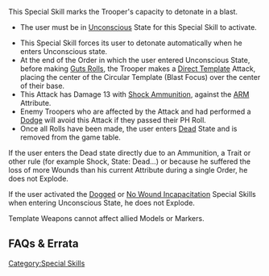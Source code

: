 {{section-special-skills}}


{{n4only}}
{{n4list}}
This Special Skill marks the Trooper's capacity to detonate in a blast.

{{skillbox |black| EXPLODE | AUTOMATIC SKILL }}
{{skill-label | Attack, Obligatory. }}
{{requirements}}
* The user must be in [[Unconscious]] State for this Special Skill to activate.
{{effects}}
* This Special Skill forces its user to detonate automatically when he enters Unconscious state.
* At the end of the Order in which the user entered Unconscious State, before making [[Guts Roll]]s, the Trooper makes a [[Direct Template]] Attack, placing the center of the Circular Template (Blast Focus) over the center of their base.
* This Attack has Damage 13 with [[Shock Ammunition]], against the [[ARM]] Attribute.
* Enemy Troopers who are affected by the Attack and had performed a [[Dodge]] will avoid this Attack if they passed their PH Roll.
* Once all Rolls have been made, the user enters [[Dead]] State and is removed from the game table.


{{Important-start}}
If the user enters the Dead state directly due to an Ammunition, a Trait or other rule (for example Shock, State: Dead...) or because he suffered the loss of more Wounds than his current Attribute during a single Order, he does not Explode.

If the user activated the [[Dogged]] or [[No Wound Incapacitation]] Special Skills when entering Unconscious State, he does not Explode.
{{important-end}}


{{Remember-start}}
Template Weapons cannot affect allied Models or Markers. 
{{remember-end}}


== FAQs & Errata ==

{{faqbox |
type = faq |
title = N4 FAQ |
version = 1.3, Nov 2022 |
q = Q: What happens when a Trooper uses the Explode Special Skill and the template affects an allied Trooper? |
a = A: The template is cancelled, but the user of Explode still enters Dead State. |
related = [[Explode]] }}

{{n4end}}



[[Category:Special Skills]]
